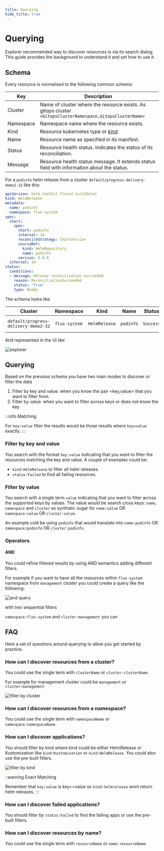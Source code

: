 ```yaml
---
title: Querying
hide_title: true
---
```



# Querying <TierLabel tiers="Enterprise" />

<AlphaWarning/>

Explorer recommended way to discover resources is via its search dialog. This guide provides the background to understand
it and set how to use it.

## Schema

Every resource is normalised to the following common schema:

| __Key__                  | __Description__                                                     |
| -----------------          | --------------                                                  |
| Cluster                    | Name of cluster where the resource exists. As gitops cluster `<GitopsClusterNamespace,GitopsClusterName>`|
| Namespace                  | Namespace name where the resource exists.|
| Kind                  | Resource kubernetes type or [kind](https://kubernetes.io/docs/reference/using-api/api-concepts/#standard-api-terminology)|
| Name                  | Resource name as specified in its manifest.|
| Status                  | Resource health status. Indicates the status of its reconciliation.|
| Message                  | Resource health status message. It extends status field with information about the status.|

For a `podinfo` helm release from a cluster `default/progress-delivery-demo2-32` like this:

```yaml
apiVersion: helm.toolkit.fluxcd.io/v2beta1
kind: HelmRelease
metadata:
  name: podinfo
  namespace: flux-system
spec:
  chart:
    spec:
      chart: podinfo
      interval: 1m
      reconcileStrategy: ChartVersion
      sourceRef:
        kind: HelmRepository
        name: podinfo
      version: 6.0.0
  interval: 1m
status:
  conditions:
  - message: Release reconciliation succeeded
    reason: ReconciliationSucceeded
    status: "True"
    type: Ready
```

The schema looks like

| Cluster    | Namespace | Kind          | Name    | Status    | Message                 |
|------------| ---------| ----------------|---------|----------|------------------------|
|`default/progress-delivery-demo2-32` | `flux-system`   | `HelmRelease` | `podinfo` | `Success` | `Release reconciliation succeeded`  |

And represented in the UI like

![explorer](imgs/explorer-query-overview.png)

## Querying

Based on the previous schema you have two main modes to discover or filter the data

1. Filter by key and value: when you know the pair <key,value> that you want to filter from.
2. Filter by value: when you want to filter across keys or does not know the key

:::info Matching

For `key:value` filter the results would be those results where `key=value` exactly.
:::


### Filter by key and value

You search with the format `key:value` indicating that you want to filter the resources matching the key and value.
A couple of examples could be:

- `kind:HelmRelease` to filter all helm releases.
- `status:Failed` to find all failing resources.

### Filter by value
You search with a single term `value` indicating that you want to filter across the supported keys by values.
The value would be search cross keys: `name`, `namespace` and `cluster` as synthatic sugar for `name:value` OR `namespace:value` OR `cluster:value`.

An example cold be using `podinfo` that would translate into `name:podinfo` OR `namespace:podinfo` OR `cluster:podinfo`.

### Operators

#### AND

You could refine filtered results by using AND semantics adding different filters.

For example if you want to have all the resources within `flux-system` namespace from `management` cluster you could
create a query like the following:

![and query](imgs/explorer-query-and.png)

with two sequential filters

`namespace:flux-system` and `cluster:management` you can

## FAQ

Here a set of questions around querying to allow you get started by practice.

### How can I discover resources from a cluster?

You could use the single term with `clusterName` or `cluster:clusterName`

For example for management cluster could be `management` or `cluster:management`

![filter by cluster](imgs/explorer-query-filter-cluster.png)

### How can I discover resources from a namespace?

You could use the single term with `namespaceName` or `namespace:namespaceName`.

### How can I discover applications?

You should filter by kind where kind could be either HelmRelease or Kustomization like `kind:Kustomization` or `kind:HelmRelease`.
You could also use the pre-built filters.

![filter by kind](imgs/explorer-query-filter-kind.png)

::warning Exact Matching

Remember that `key:value` is key==value so  `kind:helmrelease` wont return helm releases.
:::

### How can I discover failed applications?

You should filter by `status:Failed` to find the failing apps or use the pre-built filters.

### How can I discover resources by name?

You could use the single term with `resourceName` or `name:resourceName`.
